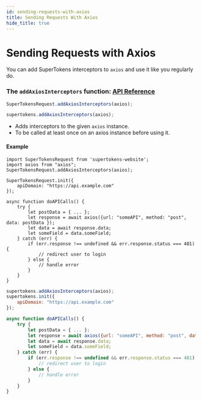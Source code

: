 ```yaml
---
id: sending-requests-with-axios
title: Sending Requests With Axios
hide_title: true
---
```


# Sending Requests with Axios

You can add SuperTokens interceptors to `axios` and use it like you regularly do.

### The ```addAxiosInterceptors``` function: [API Reference](../api-reference#addaxiosinterceptorsaxios)
<!--DOCUSAURUS_CODE_TABS-->
<!--Via NPM-->
```jsx
SuperTokensRequest.addAxiosInterceptors(axios);
```
<!--Via script tag-->
```jsx
supertokens.addAxiosInterceptors(axios);
```
<!--END_DOCUSAURUS_CODE_TABS-->

- Adds interceptors to the given ```axios``` instance.
- To be called at least once on an axios instance before using it. 

#### Example
<!--DOCUSAURUS_CODE_TABS-->
<!--Via NPM-->
```tsx
import SuperTokensRequest from 'supertokens-website';
import axios from "axios";
SuperTokensRequest.addAxiosInterceptors(axios);

SuperTokensRequest.init({
    apiDomain: "https://api.example.com"
});

async function doAPICalls() {
    try {
        let postData = { ... };
        let response = await axios({url: "someAPI", method: "post", data: postData });
        let data = await response.data;
        let someField = data.someField;
    } catch (err) {
        if (err.response !== undefined && err.response.status === 401) {
            // redirect user to login
        } else {
            // handle error
        }
    }
}
```
<!--Via script tag-->
```jsx
supertokens.addAxiosInterceptors(axios);
supertokens.init({
    apiDomain: "https://api.example.com"
});

async function doAPICalls() {
    try {
        let postData = { ... };
        let response = await axios({url: "someAPI", method: "post", data: postData });
        let data = await response.data;
        let someField = data.someField;
    } catch (err) {
        if (err.response !== undefined && err.response.status === 401) {
            // redirect user to login
        } else {
            // handle error
        }
    }
}
```
<!--END_DOCUSAURUS_CODE_TABS-->